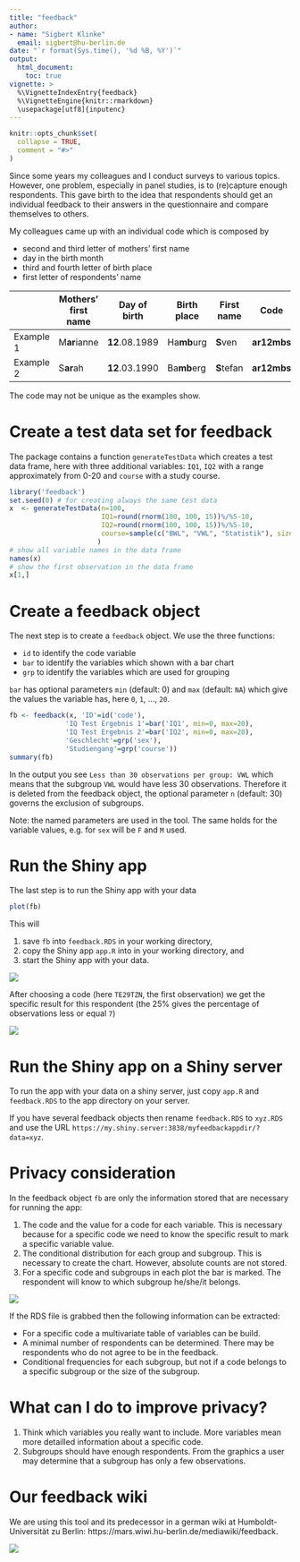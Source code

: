 ```yaml
---
title: "feedback"
author: 
- name: "Sigbert Klinke" 
  email: sigbert@hu-berlin.de
date: "`r format(Sys.time(), '%d %B, %Y')`"
output: 
  html_document:
    toc: true
vignette: > 
  %\VignetteIndexEntry{feedback} 
  %\VignetteEngine{knitr::rmarkdown} 
  \usepackage[utf8]{inputenc} 
---
```


```r
knitr::opts_chunk$set(
  collapse = TRUE,
  comment = "#>"
)
```

Since some years my colleagues and I conduct surveys to various topics. However, one problem, especially in panel studies, is to (re)capture enough respondents. This gave birth to the idea that respondents should get an individual feedback to their answers in the questionnaire and compare themselves to others.

My colleagues came up with an individual code which is composed by

* second and third letter of mothers' first name
* day in the birth month
* third and fourth letter of birth place
* first letter of respondents' name

|         |Mothers' first name|Day of birth  |Birth place|First name  |Code       |
|---------|-------------------|--------------|-----------|------------|-----------|
|Example 1|M**ar**ianne       |**12**.08.1989|Ha**mb**urg|**S**ven    |**ar12mbs**|
|Example 2|S**ar**ah          |**12**.03.1990|Ba**mb**erg|**S**tefan  |**ar12mbs**|

The code may not be unique as the examples show.

# Create a test data set for feedback

The package contains a function `generateTestData` which creates a test data frame, here with three additional
variables: `IQ1`, `IQ2` with a range approximately from 0-20 and `course` with a study course.

```r
library('feedback')
set.seed(0) # for creating always the same test data
x  <- generateTestData(n=100, 
                       IQ1=round(rnorm(100, 100, 15))%/%5-10,
                       IQ2=round(rnorm(100, 100, 15))%/%5-10,
                       course=sample(c("BWL", "VWL", "Statistik"), size=100, replace=TRUE)
                      )
# show all variable names in the data frame
names(x)
# show the first observation in the data frame
x[1,]   
```

# Create a feedback object

The next step is to create a `feedback` object. We use the three functions:

* `id` to identify the code variable
* `bar` to identify the variables which shown with a bar chart
* `grp` to identify the variables which are used for grouping

`bar` has optional parameters `min` (default: 0) and `max` (default: `NA`) which give the values the variable has, here `0`, `1`, ..., `20`.

```r
fb <- feedback(x, 'ID'=id('code'), 
              'IQ Test Ergebnis 1'=bar('IQ1', min=0, max=20),
              'IQ Test Ergebnis 2'=bar('IQ2', min=0, max=20),
              'Geschlecht'=grp('sex'),
              'Studiengang'=grp('course'))
summary(fb)
```

In the output you see `Less than 30 observations per group: VWL` which means that the subgroup `VWL` would 
have less 30 observations. Therefore it is deleted from the feedback object, the optional parameter `n` (default: 30) governs the exclusion of subgroups.

Note: the named parameters are used in the tool. The same holds for the variable values, e.g. for `sex` will be `F` and `M` used. 

# Run the Shiny app

The last step is to run the Shiny app with your data

```r
plot(fb)
```

This will 

1. save `fb` into `feedback.RDS` in your working directory,
2. copy the Shiny app `app.R` into in your working directory, and
3. start the Shiny app with your data.

![](tool01.png)

After choosing a code (here `TE29TZN`, the first observation) we get the specific result for this respondent (the 25% gives the percentage of observations less or equal `7`)

![](tool02.png)


# Run the Shiny app on a Shiny server

To run the app with your data on a shiny server, just copy `app.R` and `feedback.RDS` to the app directory on your server. 

If you have several feedback objects then rename `feedback.RDS` to `xyz.RDS` and use the URL `https://my.shiny.server:3838/myfeedbackappdir/?data=xyz`. 

# Privacy consideration

In the feedback object `fb` are only the information stored that are necessary for running the app:

1. The code and the value for a code for each variable. This is necessary because for a specific code we need to know the specific result to mark a specific variable value.
2. The conditional distribution for each group and subgroup. This is necessary to create the chart. However, absolute counts are not stored.
3. For a specific code and subgroups in each plot the bar is marked. The respondent will know to which subgroup he/she/it belongs.

![](tool03.png)

If the RDS file is grabbed then the following information can be extracted:

* For a specific code a multivariate table of variables can be build.
* A minimal number of respondents can be determined. There may be respondents who do not agree to be in the feedback.
* Conditional frequencies for each subgroup, but not if a code belongs to a specific subgroup or the size of the subgroup.

# What can I do to improve privacy?

1. Think which variables you really want to include. More variables mean more detailled information about
a specific code.
2. Subgroups should have enough respondents. From the graphics a user may determine that a subgroup has only a few observations.

# Our feedback wiki

We are using this tool and its predecessor in a german wiki at Humboldt-Universität zu Berlin: https://mars.wiwi.hu-berlin.de/mediawiki/feedback.

![](wiki01.png)



